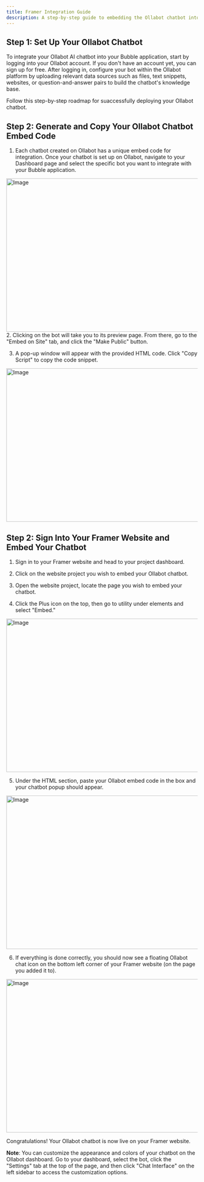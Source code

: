 ```yaml
---
title: Framer Integration Guide
description: A step-by-step guide to embedding the Ollabot chatbot into your Framer website.
---
```


## Step 1: Set Up Your Ollabot Chatbot

To integrate your Ollabot AI chatbot into your Bubble application, start by logging into your Ollabot account. If you don't have an account yet, you can sign up for free. After logging in, configure your bot within the Ollabot platform by uploading relevant data sources such as files, text snippets, websites, or question-and-answer pairs to build the chatbot's knowledge base.

Follow this step-by-step roadmap for suaccessfully deploying your Ollabot chatbot.

## Step 2: Generate and Copy Your Ollabot Chatbot Embed Code

1. Each chatbot created on Ollabot has a unique embed code for integration. Once your chatbot is set up on Ollabot, navigate to your Dashboard page and select the specific bot you want to integrate with your Bubble application.

<Image src="/images/integrations/dashboard.png" 
  width="718" 
  height="404" 
  alt="Image" 
/>
2. Clicking on the bot will take you to its preview page. From there, go to the "Embed on Site" tab, and click the "Make Public" button.

3. A pop-up window will appear with the provided HTML code. Click "Copy Script" to copy the code snippet.

<Image src="/images/integrations/embed.png" 
  width="718" 
  height="404" 
  alt="Image" 
/>

## Step 2: Sign Into Your Framer Website and Embed Your Chatbot

1. Sign in to your Framer website and head to your project dashboard.

2. Click on the website project you wish to embed your Ollabot chatbot.

3. Open the website project, locate the page you wish to embed your chatbot.

4. Click the Plus icon on the top, then go to utility under elements and select "Embed."

<Image src="/images/integrations/framer-click.png" 
  width="718" 
  height="404" 
  alt="Image" 
/>

5. Under the HTML section, paste your Ollabot embed code in the box and your chatbot popup should appear.

<Image src="/images/integrations/framer-embed.png" 
  width="718" 
  height="404" 
  alt="Image" 
/>

6. If everything is done correctly, you should now see a floating Ollabot chat icon on the bottom left corner of your Framer website (on the page you added it to).

<Image src="/images/integrations/framer-chat.png" 
  width="718" 
  height="404" 
  alt="Image" 
/>

Congratulations! Your Ollabot chatbot is now live on your Framer website.

**Note**: You can customize the appearance and colors of your chatbot on the Ollabot dashboard. Go to your dashboard, select the bot, click the "Settings" tab at the top of the page, and then click "Chat Interface" on the left sidebar to access the customization options.
